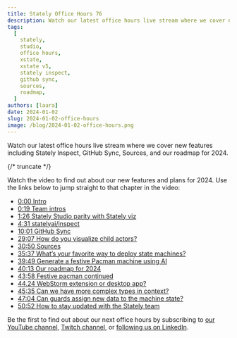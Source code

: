 ```yaml
---
title: Stately Office Hours 76
description: Watch our latest office hours live stream where we cover new features including Stately Inspect, GitHub Sync, Sources, and our roadmap for 2024.
tags:
  [
    stately,
    studio,
    office hours,
    xstate,
    xstate v5,
    stately inspect,
    github sync,
    sources,
    roadmap,
  ]
authors: [laura]
date: 2024-01-02
slug: 2024-01-02-office-hours
image: /blog/2024-01-02-office-hours.png
---
```


Watch our latest office hours live stream where we cover new features including Stately Inspect, GitHub Sync, Sources, and our roadmap for 2024.

{/* truncate */}

<YouTube id="x-F1TPjz_lI" />

Watch the video to find out about our new features and plans for 2024. Use the links below to jump straight to that chapter in the video:

- [0:00 Intro](https://youtube.com/watch?v=x-F1TPjz_lI&t=0s)
- [0:19 Team intros](https://youtube.com/watch?v=x-F1TPjz_lI&t=19s)
- [1:26 Stately Studio parity with Stately viz](https://youtube.com/watch?v=x-F1TPjz_lI&t=86s)
- [4:31 statelyai/inspect](https://youtube.com/watch?v=x-F1TPjz_lI&t=271s)
- [10:01 GitHub Sync](https://youtube.com/watch?v=x-F1TPjz_lI&t=601s)
- [29:07 How do you visualize child actors?](https://youtube.com/watch?v=x-F1TPjz_lI&t=1747s)
- [30:50 Sources](https://youtube.com/watch?v=x-F1TPjz_lI&t=1850s)
- [35:37 What’s your favorite way to deploy state machines?](https://youtube.com/watch?v=x-F1TPjz_lI&t=2137s)
- [39:49 Generate a festive Pacman machine using AI](https://youtube.com/watch?v=x-F1TPjz_lI&t=2389s)
- [40:13 Our roadmap for 2024](https://youtube.com/watch?v=x-F1TPjz_lI&t=2413s)
- [43:58 Festive pacman continued](https://youtube.com/watch?v=x-F1TPjz_lI&t=2638s)
- [44.24 WebStorm extension or desktop app?](https://www.youtube.com/watch?v=x-F1TPjz_lI&t=2664s)
- [45:35 Can we have more complex types in context?](https://youtube.com/watch?v=x-F1TPjz_lI&t=2735s)
- [47:04 Can guards assign new data to the machine state?](https://youtube.com/watch?v=x-F1TPjz_lI&t=2824s)
- [50:52 How to stay updated with the Stately team](https://youtube.com/watch?v=x-F1TPjz_lI&t=3052s)

Be the first to find out about our next office hours by subscribing to [our YouTube channel](https://www.youtube.com/@Statelyai), [Twitch channel](https://www.twitch.tv/statelyai), or [following us on LinkedIn](https://www.linkedin.com/company/statelyai/).
